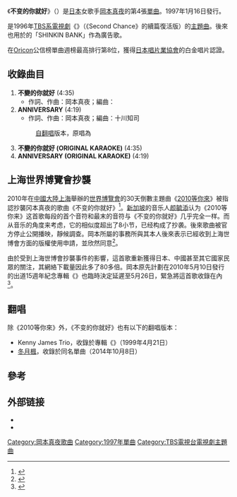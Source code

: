 {{Infobox Single 
| Name           = 不變的你就好<br />{{lang|ja|そのままの君でいて}}
| Artist         = [[岡本真夜|岡本真夜]]
| Album          = [[Smile_(岡本真夜專輯)|Smile]]
| Released       = 1997年1月16日
| Format         = 
| Recorded       = 
| Genre          = [[J-POP|J-POP]]
| Length         = 18分2秒
| Label          = [[德間日本傳播|德間日本傳播]]
| Writer         = 岡本真夜
| Producer       = 
| Chart position = *週間最高排行第8位（[[Oricon|Oricon]]）
| Certification  = *白金唱片（[[日本唱片業協會|日本唱片業協會]]）
| Last single    = [[Alone_(岡本真夜單曲)|Alone]]<br />（1996年）
| This single    = {{lang|ja|'''そのままの君でいて'''}}<br />（1997年）
| Next single    = {{lang|ja|[[泣けちゃうほど_せつないけど|泣けちゃうほど せつないけど]]}}<br />（1997年）
| Misc           = {{External music video|{{YouTube|UJ01FbyHly4|「そのままの君でいて」}}}}
}}
《'''不变的你就好'''》（{{lang|ja|'''そのままの君でいて'''}}）是[[日本|日本]]女歌手[[岡本真夜|岡本真夜]]的第4張[[單曲|單曲]]。1997年1月16日發行。

是1996年[[TBS電視|TBS系]][[日本電視劇|電視劇]]《{{link-ja|Second Chance|セカンド・チャンス (テレビドラマ)|歸來的Second Chance}}》（《Second Chance》的續篇復活版）的[[主題曲|主題曲]]。後來也用於{{link-ja|信用金庫}}的「SHINKIN BANK」作為廣告歌。

在[[Oricon|Oricon]]公信榜單曲週榜最高排行第8位，獲得[[日本唱片業協會|日本唱片業協會]]的白金唱片認證。

== 收錄曲目 ==
# '''不變的你就好''' (4:35)
#* 作詞、作曲：岡本真夜；編曲：{{link-ja|十川知司|十川ともじ}}
# '''ANNIVERSARY''' (4:19)
#* 作詞、作曲：岡本真夜；編曲：十川知司
#: [[自翻唱|自翻唱]]版本，原唱為{{link-ja|石井聖子}}
# '''不變的你就好 (ORIGINAL KARAOKE)''' (4:35)
# '''ANNIVERSARY (ORIGINAL KARAOKE)''' (4:19)

== 上海世界博覽會抄襲 ==
2010年在[[中國大陸|中國大陸]][[上海|上海]]舉辦的[[中國2010年上海世界博覽會|世界博覽會]]的30天倒數主題曲《[[2010等你來|2010等你來]]》被指認抄襲冈本真夜的歌曲《不变的你就好》<ref>{{cite news| title =世博序曲《2010等你来》涉嫌抄袭| url =http://www.zaobao.com/expo2010/pages/expo2010100415c.shtml| format =| work =联合早报| publisher =| date =2010-04-15| accessdate =2010-04-16| archiveurl =https://web.archive.org/web/20100416224453/http://www.zaobao.com/expo2010/pages/expo2010100415c.shtml| archivedate =2010-04-16| language =zh-hans| dead-url =no}}</ref>。[[新加坡|新加坡]]的音乐人[[颜毓添|颜毓添]]认为《2010等你来》这首歌每段的首个音符和最末的音符与《不变的你就好》几乎完全一样。而从音乐的角度来考虑，它的相似度超出了8小节，已经构成了抄袭。後來歌曲被官方停止公開播映，靜候調查。岡本所屬的事務所與其本人後來表示已經收到上海世博會方面的版權使用申請，並欣然同意<ref>{{cite web |url=http://headlines.yahoo.co.jp/hl?a=20100419-00000524-sanspo-ent |script-title=ja:岡本真夜、“疑惑”の上海万博ソング使用を快諾 |language=ja |archiveurl=https://web.archive.org/web/20100422222300/http://headlines.yahoo.co.jp/hl?a=20100419-00000524-sanspo-ent |archivedate=2010-04-22 |deadurl=yes |accessdate=2019-09-28 }}</ref>。

由於受到上海世博會抄襲事件的影響，這首歌重新獲得日本、中國甚至其它國家民眾的關注，其網絡下載量因此多了80多倍。岡本原先計劃在2010年5月10日發行的出道15週年紀念專輯《{{link-ja|My Favorites}}》也臨時決定延遲至5月26日，緊急將這首歌收錄在內<ref>{{cite web |url=http://www.chunichi.co.jp/chuspo/article/entertainment/news/CK2010042202000093.html |script-title=ja:岡本真夜“盗作”余波でアルバム発売延期　話題曲『そのままの―』を追加 |language=ja |archiveurl=https://web.archive.org/web/20100426010522/http://www.chunichi.co.jp/chuspo/article/entertainment/news/CK2010042202000093.html |archivedate=2010-04-26 |deadurl=yes |accessdate=2019-09-28 }}</ref>。

== 翻唱 ==
除《2010等你來》外，《不变的你就好》也有以下的翻唱版本：
*Kenny James Trio，收錄於專輯《{{lang|ja|JAZZで聴く 岡本真夜 作品集}}》（1999年4月21日）
*[[冬月楓|冬月楓]]，收錄於同名單曲（2014年10月8日）

== 參考 ==
{{Reflist}}

== 外部链接 ==
*{{YouTube|UJ01FbyHly4|岡本真夜 - そのままの君でいて　<nowiki>[PVフル]</nowiki>　徳間ジャパン}}
*{{YouTube|5Q3iDrc6uoE|上海世界博覽會主題曲《2010 等你来》 Right Here Waiting for You 2010}}

{{DEFAULTSORT:Sonomama no Kimi de Ite}}
[[Category:岡本真夜歌曲|Category:岡本真夜歌曲]]
[[Category:1997年單曲|Category:1997年單曲]]
[[Category:TBS電視台電視劇主題曲|Category:TBS電視台電視劇主題曲]]
